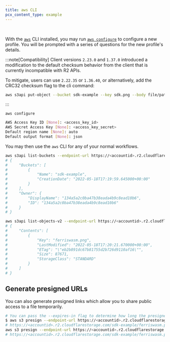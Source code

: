 ```yaml
---
title: aws CLI
pcx_content_type: example
---
```



<Render file="keys" />
<br />

With the [`aws`](https://docs.aws.amazon.com/cli/latest/userguide/getting-started-install.html) CLI installed, you may run [`aws configure`](https://docs.aws.amazon.com/cli/latest/userguide/cli-configure-quickstart.html#cli-configure-quickstart-config) to configure a new profile. You will be prompted with a series of questions for the new profile's details.

:::note[Compatibility]
Client versions `2.23.0` and `1.37.0` introduced a modification to the default checksum behavior from the client that is currently incompatible with R2 APIs.

To mitigate, users can use `2.22.35` or `1.36.40`, or alternatively, add the CRC32 checksum flag to the cli command:

```sh
aws s3api put-object --bucket sdk-example --key sdk.png --body file/path --checksum-algorithm CRC32
```

:::

```shell
aws configure
```

```sh output
AWS Access Key ID [None]: <access_key_id>
AWS Secret Access Key [None]: <access_key_secret>
Default region name [None]: auto
Default output format [None]: json
```

You may then use the `aws` CLI for any of your normal workflows.

```sh
aws s3api list-buckets --endpoint-url https://<accountid>.r2.cloudflarestorage.com
# {
#     "Buckets": [
#         {
#             "Name": "sdk-example",
#             "CreationDate": "2022-05-18T17:19:59.645000+00:00"
#         }
#     ],
#     "Owner": {
#         "DisplayName": "134a5a2c0ba47b38eada4b9c8ead10b6",
#         "ID": "134a5a2c0ba47b38eada4b9c8ead10b6"
#     }
# }

aws s3api list-objects-v2 --endpoint-url https://<accountid>.r2.cloudflarestorage.com --bucket sdk-example
# {
#     "Contents": [
#         {
#             "Key": "ferriswasm.png",
#             "LastModified": "2022-05-18T17:20:21.670000+00:00",
#             "ETag": "\"eb2b891dc67b81755d2b726d9110af16\"",
#             "Size": 87671,
#             "StorageClass": "STANDARD"
#         }
#     ]
# }
```

## Generate presigned URLs

You can also generate presigned links which allow you to share public access to a file temporarily.

```sh
# You can pass the --expires-in flag to determine how long the presigned link is valid.
$ aws s3 presign --endpoint-url https://<accountid>.r2.cloudflarestorage.com  s3://sdk-example/ferriswasm.png --expires-in 3600
# https://<accountid>.r2.cloudflarestorage.com/sdk-example/ferriswasm.png?X-Amz-Algorithm=AWS4-HMAC-SHA256&X-Amz-Credential=<credential>&X-Amz-Date=<timestamp>&X-Amz-Expires=3600&X-Amz-SignedHeaders=host&X-Amz-Signature=<signature>
aws s3 presign --endpoint-url https://<accountid>.r2.cloudflarestorage.com  s3://sdk-example/ferriswasm.png --expires-in 3600
# https://<accountid>.r2.cloudflarestorage.com/sdk-example/ferriswasm.png?X-Amz-Algorithm=AWS4-HMAC-SHA256&X-Amz-Credential=<credential>&X-Amz-Date=<timestamp>&X-Amz-Expires=3600&X-Amz-SignedHeaders=host&X-Amz-Signature=<signature>
```
